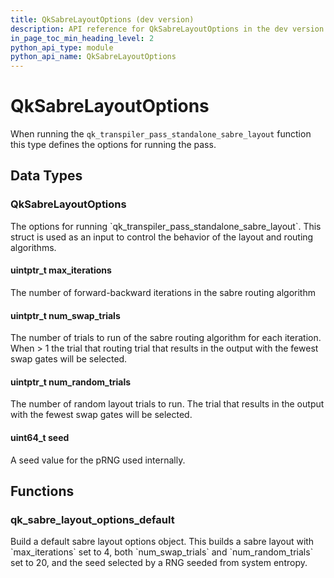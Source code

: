 ```yaml
---
title: QkSabreLayoutOptions (dev version)
description: API reference for QkSabreLayoutOptions in the dev version of qiskit-c
in_page_toc_min_heading_level: 2
python_api_type: module
python_api_name: QkSabreLayoutOptions
---
```


# QkSabreLayoutOptions

When running the `qk_transpiler_pass_standalone_sabre_layout` function this type defines the options for running the pass.

## Data Types

### QkSabreLayoutOptions

<Class id="QkSabreLayoutOptions" signature="struct QkSabreLayoutOptions">
  The options for running `qk_transpiler_pass_standalone_sabre_layout`. This struct is used as an input to control the behavior of the layout and routing algorithms.

  #### uintptr\_t max\_iterations

  <Attribute id="max_iterations">
    The number of forward-backward iterations in the sabre routing algorithm
  </Attribute>

  #### uintptr\_t num\_swap\_trials

  <Attribute id="num_swap_trials">
    The number of trials to run of the sabre routing algorithm for each iteration. When > 1 the trial that routing trial that results in the output with the fewest swap gates will be selected.
  </Attribute>

  #### uintptr\_t num\_random\_trials

  <Attribute id="num_random_trials">
    The number of random layout trials to run. The trial that results in the output with the fewest swap gates will be selected.
  </Attribute>

  #### uint64\_t seed

  <Attribute id="seed">
    A seed value for the pRNG used internally.
  </Attribute>
</Class>

## Functions

### qk\_sabre\_layout\_options\_default

<Function id="qk_sabre_layout_options_default" signature="QkSabreLayoutOptions qk_sabre_layout_options_default(void)">
  Build a default sabre layout options object. This builds a sabre layout with `max_iterations` set to 4, both `num_swap_trials` and `num_random_trials` set to 20, and the seed selected by a RNG seeded from system entropy.
</Function>

